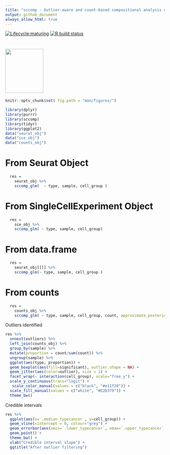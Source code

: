 ```yaml
---
title: "sccomp - Outlier-aware and count-based compositional analysis of single-cell data"
output: github_document
always_allow_html: true
---
```


<!-- badges: start -->
[![Lifecycle:maturing](https://img.shields.io/badge/lifecycle-maturing-blue.svg)](https://www.tidyverse.org/lifecycle/#maturing) [![R build status](https://github.com/stemangiola/tidyseurat/workflows/R-CMD-check/badge.svg)](https://github.com/stemangiola/tidyseurat/actions/)
<!-- badges: end -->

#  <img src="inst/logo-01.png" height="139px" width="120px" />

```r
knitr::opts_chunk$set( fig.path = "man/figures/")
```

```r
library(dplyr)
library(purrr)
library(sccomp)
library(tidyr)
library(ggplot2)
data("seurat_obj")
data("sce_obj")
data("counts_obj")
```

# From Seurat Object

```r

  res =
    seurat_obj %>%
    sccomp_glm(  ~ type, sample, cell_group )

```

# From SingleCellExperiment Object

```r

  res =
    sce_obj %>%
    sccomp_glm( ~ type, sample, cell_group)

```

# From data.frame 

```r

  res =
    seurat_obj[[]] %>%
    sccomp_glm(~ type, sample, cell_group )

```

# From counts

```r

  res =
    counts_obj %>%
    sccomp_glm( ~ type, sample, cell_group, count, approximate_posterior_inference = F)

```


Outliers identified

```r

res %>% 
  unnest(outliers) %>%
  left_join(counts_obj) %>%
  group_by(sample) %>%
  mutate(proportion = count/sum(count)) %>%
  ungroup(sample) %>%
  ggplot(aes(type, proportion)) +
  geom_boxplot(aes(fill=significant), outlier.shape = NA) + 
  geom_jitter(aes(color=outlier), size = 1) + 
  facet_wrap(~ interaction(cell_group), scale="free_y") +
  scale_y_continuous(trans="logit") +
   scale_color_manual(values = c("black", "#e11f28")) +
  scale_fill_manual(values = c("white", "#E2D379")) +
  theme_bw()

```

Credible intervals

```r
res %>%
  ggplot(aes(x=`.median_typecancer`, y=cell_group)) +
  geom_vline(xintercept = 0, colour="grey") +
  geom_errorbar(aes(xmin=`.lower_typecancer`, xmax=`.upper_typecancer`, color=significant)) +
  geom_point() +
  theme_bw() +
  xlab("Credible interval slope") +
  ggtitle("After outlier filtering")
```




